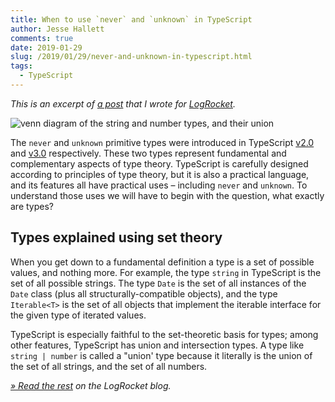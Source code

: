 ```yaml
---
title: When to use `never` and `unknown` in TypeScript
author: Jesse Hallett
comments: true
date: 2019-01-29
slug: /2019/01/29/never-and-unknown-in-typescript.html
tags:
  - TypeScript
---
```


_This is an excerpt of [a post][original] that I wrote for [LogRocket][]._

<img
  alt="venn diagram of the string and number types, and their union"
  src="./string-union-number.png"
  />

The `never` and `unknown` primitive types were introduced in TypeScript [v2.0][]
and [v3.0][] respectively. These two types represent fundamental and
complementary aspects of type theory. TypeScript is carefully designed according
to principles of type theory, but it is also a practical language, and its
features all have practical uses – including `never` and `unknown`. To
understand those uses we will have to begin with the question, what exactly are
types?

## Types explained using set theory

When you get down to a fundamental definition a type is a set of possible
values, and nothing more. For example, the type `string` in TypeScript is the
set of all possible strings. The type `Date` is the set of all instances of the
`Date` class (plus all structurally-compatible objects), and the type
`Iterable<T>` is the set of all objects that implement the iterable interface
for the given type of iterated values.

TypeScript is especially faithful to the set-theoretic basis for types; among
other features, TypeScript has union and intersection types. A type like `string
| number` is called a "union' type because it literally is the union of the set
of all strings, and the set of all numbers.

_[» Read the rest][original] on the LogRocket blog._

[original]: https://blog.logrocket.com/when-to-use-never-and-unknown-in-typescript-5e4d6c5799ad/
[LogRocket]: https://logrocket.com/
[v2.0]: https://www.typescriptlang.org/docs/handbook/release-notes/typescript-2-0.html
[v3.0]: https://www.typescriptlang.org/docs/handbook/release-notes/typescript-3-0.html
